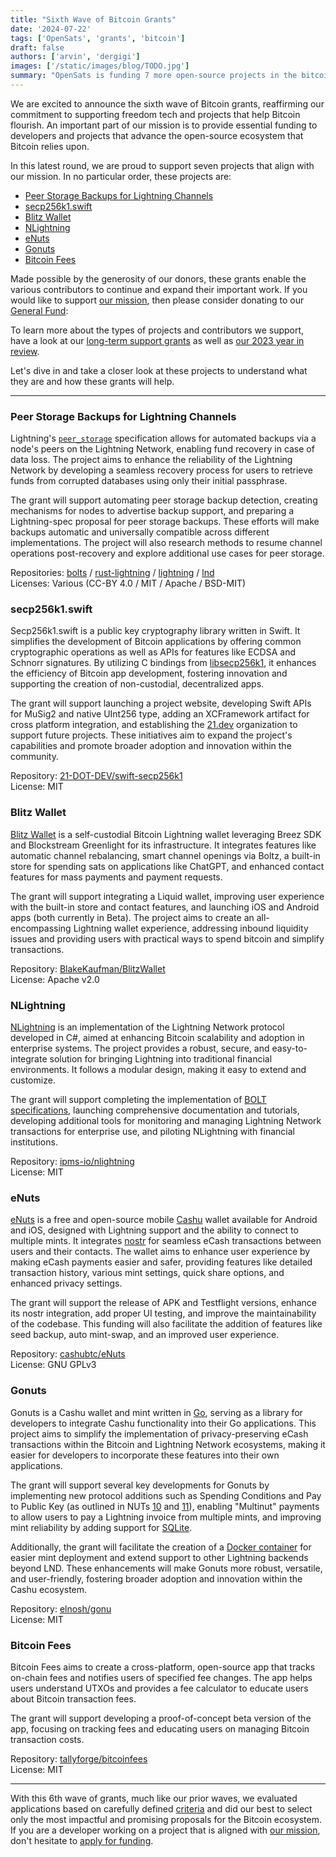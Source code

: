 ```yaml
---
title: "Sixth Wave of Bitcoin Grants"
date: '2024-07-22'
tags: ['OpenSats', 'grants', 'bitcoin']
draft: false
authors: ['arvin', 'dergigi']
images: ['/static/images/blog/TODO.jpg']
summary: "OpenSats is funding 7 more open-source projects in the bitcoin ecosystem."
---
```


We are excited to announce the sixth wave of Bitcoin grants, reaffirming our
commitment to supporting freedom tech and projects that help Bitcoin flourish.
An important part of our mission is to provide essential funding to developers
and projects that advance the open-source ecosystem that Bitcoin relies upon.

In this latest round, we are proud to support seven projects that align with our
mission. In no particular order, these projects are:

- [Peer Storage Backups for Lightning Channels](#peer-storage-backups-for-lightning-channels)
- [secp256k1.swift](#secp256k1swift)
- [Blitz Wallet](#blitz-wallet)
- [NLightning](#nlightning)
- [eNuts](#enuts)
- [Gonuts](#gonuts)
- [Bitcoin Fees](#bitcoin-fees)

Made possible by the generosity of our donors, these grants enable the various
contributors to continue and expand their important work. If you would like to
support [our mission](/mission), then please consider donating to our [General
Fund](/funds/general):

<center>
    <DonateToGeneralFundButton/>
</center>

To learn more about the types of projects and contributors we support, have a
look at our [long-term support grants](/tags/lts) as well as [our 2023 year in
review](/blog/2023-year-in-review).

Let's dive in and take a closer look at these projects to understand what they
are and how these grants will help.

---

### Peer Storage Backups for Lightning Channels

Lightning's [`peer_storage`](https://github.com/lightning/bolts/pull/1110)
specification allows for automated backups via a node's peers on the Lightning
Network, enabling fund recovery in case of data loss. The project aims to
enhance the reliability of the Lightning Network by developing a seamless
recovery process for users to retrieve funds from corrupted databases using only
their initial passphrase.

The grant will support automating peer storage backup detection, creating
mechanisms for nodes to advertise backup support, and preparing a Lightning-spec
proposal for peer storage backups. These efforts will make backups automatic and
universally compatible across different implementations. The project will also
research methods to resume channel operations post-recovery and explore
additional use cases for peer storage.

Repositories: [bolts](https://github.com/lightning/bolts) / [rust-lightning](https://github.com/lightningdevkit/rust-lightning) / [lightning](https://github.com/ElementsProject/lightning) / [lnd](https://github.com/lightningnetwork/lnd)  
Licenses: Various (CC-BY 4.0 / MIT / Apache / BSD-MIT)

### secp256k1.swift

Secp256k1.swift is a public key cryptography library written in Swift. It
simplifies the development of Bitcoin applications by offering common
cryptographic operations as well as APIs for features like ECDSA and Schnorr
signatures. By utilizing C bindings from
[libsecp256k1](https://github.com/bitcoin-core/secp256k1), it enhances the
efficiency of Bitcoin app development, fostering innovation and supporting the
creation of non-custodial, decentralized apps.

The grant will support launching a project website, developing Swift APIs for
MuSig2 and native UInt256 type, adding an XCFramework artifact for cross
platform integration, and establishing the [21.dev](https://21.dev/)
organization to support future projects. These initiatives aim to expand the
project's capabilities and promote broader adoption and innovation within the
community.

Repository: [21-DOT-DEV/swift-secp256k1](https://github.com/21-DOT-DEV/swift-secp256k1)  
License: MIT

### Blitz Wallet

[Blitz Wallet](https://blitz-wallet.com/) is a self-custodial Bitcoin Lightning
wallet leveraging Breez SDK and Blockstream Greenlight for its infrastructure.
It integrates features like automatic channel rebalancing, smart channel
openings via Boltz, a built-in store for spending sats on applications like
ChatGPT, and enhanced contact features for mass payments and payment requests.

The grant will support integrating a Liquid wallet, improving user experience
with the built-in store and contact features, and launching iOS and Android apps
(both currently in Beta). The project aims to create an all-encompassing
Lightning wallet experience, addressing inbound liquidity issues and providing
users with practical ways to spend bitcoin and simplify transactions.

Repository: [BlakeKaufman/BlitzWallet](https://github.com/BlakeKaufman/BlitzWallet)  
License: Apache v2.0

### NLightning

[NLightning](https://nlightning.ipms.io/) is an implementation of the Lightning
Network protocol developed in C#, aimed at enhancing Bitcoin scalability and
adoption in enterprise systems. The project provides a robust, secure, and
easy-to-integrate solution for bringing Lightning into traditional financial
environments. It follows a modular design, making it easy to extend and
customize.

The grant will support completing the implementation of [BOLT
specifications](https://nlightning.ipms.io/docs/features.html), launching
comprehensive documentation and tutorials, developing additional tools for
monitoring and managing Lightning Network transactions for enterprise use, and
piloting NLightning with financial institutions.

Repository: [ipms-io/nlightning](https://github.com/ipms-io/nlightning)  
License: MIT

### eNuts

[eNuts](https://www.enuts.cash/) is a free and open-source mobile
[Cashu](https://docs.cashu.space/) wallet available for Android and iOS,
designed with Lightning support and the ability to connect to multiple mints. It
integrates [nostr](https://nostr.com/) for seamless eCash transactions between
users and their contacts. The wallet aims to enhance user experience by making
eCash payments easier and safer, providing features like detailed transaction
history, various mint settings, quick share options, and enhanced privacy
settings​.

The grant will support the release of APK and Testflight versions, enhance its
nostr integration, add proper UI testing, and improve the maintainability of the
codebase. This funding will also facilitate the addition of features like seed
backup, auto mint-swap, and an improved user experience.

Repository: [cashubtc/eNuts](https://github.com/cashubtc/eNuts)  
License: GNU GPLv3

### Gonuts

Gonuts is a Cashu wallet and mint written in [Go](https://go.dev/), serving as a
library for developers to integrate Cashu functionality into their Go
applications. This project aims to simplify the implementation of
privacy-preserving eCash transactions within the Bitcoin and Lightning Network
ecosystems, making it easier for developers to incorporate these features into
their own applications.

The grant will support several key developments for Gonuts by implementing new
protocol additions such as Spending Conditions and Pay to Public Key (as
outlined in NUTs [10](https://github.com/cashubtc/nuts/blob/main/10.md) and
[11](https://github.com/cashubtc/nuts/blob/main/11.md)), enabling "Multinut"
payments to allow users to pay a Lightning invoice from multiple mints, and
improving mint reliability by adding support for
[SQLite](https://www.sqlite.org/).

Additionally, the grant will facilitate the creation of a [Docker
container](https://www.docker.com/resources/what-container/) for easier mint
deployment and extend support to other Lightning backends beyond LND. These
enhancements will make Gonuts more robust, versatile, and user-friendly,
fostering broader adoption and innovation within the Cashu ecosystem.

Repository: [elnosh/gonu](https://github.com/elnosh/gonuts)  
License: MIT

### Bitcoin Fees

Bitcoin Fees aims to create a cross-platform, open-source app that tracks
on-chain fees and notifies users of specified fee changes. The app helps users
understand UTXOs and provides a fee calculator to educate users about Bitcoin
transaction fees.

The grant will support developing a proof-of-concept beta version of the app,
focusing on tracking fees and educating users on managing Bitcoin transaction
costs.

Repository: [tallyforge/bitcoinfees](https://github.com/tallyforge/bitcoinfees)  
License: MIT

---

With this 6th wave of grants, much like our prior waves, we evaluated
applications based on carefully defined [criteria](/apply#criteria) and did our
best to select only the most impactful and promising proposals for the Bitcoin
ecosystem. If you are a developer working on a project that is aligned with [our
mission](/mission), don't hesitate to [apply for funding](/apply).

<center>
    <DonateToGeneralFundButton/>
</center>
